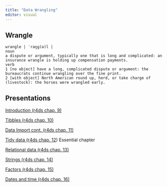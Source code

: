 ```yaml
---
title: "Data Wrangling"
editor: visual
---
```


## Wrangle

    wrangle | ˈraŋɡ(ə)l |
    noun
    a dispute or argument, typically one that is long and complicated: an insurance wrangle is holding up compensation payments.
    verb
    1 [no object] have a long, complicated dispute or argument: the bureaucrats continue wrangling over the fine print.
    2 [with object] North American round up, herd, or take charge of (livestock): the horses were wrangled early.

## Presentations

[Introduction (r4ds chap. 9)](intro-wrangle/intro-wrangle.qmd)

[Tibbles (r4ds chap. 10)](tibbles/tibbles.qmd)

[Data Import cont. (r4ds chap. 11)](data-import-cont/data-import-cont.qmd)

[Tidy data (r4ds chap. 12](tidy-data/tidy-data.qmd)) Essential chapter

[Relational data (r4ds chap. 13)](relational-data/relational-data.qmd)

[Strings (r4ds chap. 14)](string-data/string-data.qmd)

[Factors (r4ds chap. 15)](factors/factors.qmd)

[Dates and time (r4ds chap. 16)](time-data/time-data.qmd)

